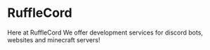 # RuffleCord

Here at RuffleCord We offer development services for discord bots, websites and minecraft servers!
